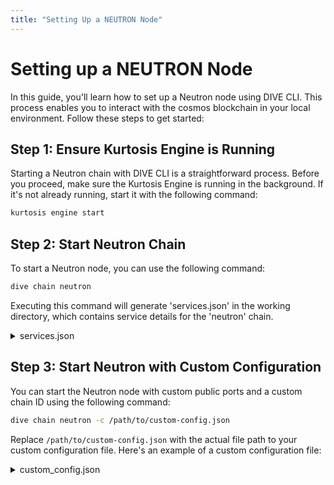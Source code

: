```yaml
---
title: "Setting Up a NEUTRON Node"
---
```



# Setting up a NEUTRON Node

In this guide, you'll learn how to set up a Neutron node using DIVE CLI. This process enables you to interact with the cosmos blockchain in your local environment. Follow these steps to get started:

## Step 1: Ensure Kurtosis Engine is Running

Starting a Neutron chain with DIVE CLI is a straightforward process. Before you proceed, make sure the Kurtosis Engine is running in the background. If it's not already running, start it with the following command:

```bash filename="" copy
kurtosis engine start
```

## Step 2: Start Neutron Chain

To start a Neutron node, you can use the following command:

```bash filename="" copy
dive chain neutron
```

Executing this command will generate 'services.json' in the working directory, which contains service details for the 'neutron' chain.

<details>
<summary>
services.json
</summary>

```json filename="" copy
{
   "neutron-node-test-chain1":{
      "service_name":"neutron-node-test-chain1",
      "endpoint_public":"http://127.0.0.1:26669",
      "endpoint":"http://172.16.0.4:26657",
      "chain_id":"test-chain1",
      "chain_key":"test-key"
   }
}
```

- **service_name:** The name of the service.
- **endpoint_public:** The public endpoint URL for interacting with the service.
- **endpoint:** The endpoint for interacting with the service.
</details>


## Step 3: Start Neutron with Custom Configuration

You can start the Neutron node with custom public ports and a custom chain ID using the following command:

```bash filename="" copy
dive chain neutron -c /path/to/custom-config.json
```

Replace `/path/to/custom-config.json` with the actual file path to your custom configuration file. Here's an example of a custom configuration file:

<details>
<summary>
custom_config.json
</summary>

```json filename="" copy
{
  "chainId": "test-chain2",
  "key": "test-key",
  "password": "clock post desk civil pottery foster expand merit dash seminar song memory figure uniform spice circle try happy obvious trash crime hybrid hood cushion",
  "public_grpc": 8033,
  "public_tcp": 26634,
  "public_http": 1315,
  "public_rpc": 26696
}
```
In this example, we've set a custom chain ID, key, password, and custom public ports. Modify the values in the JSON file according to your requirements.
</details>

